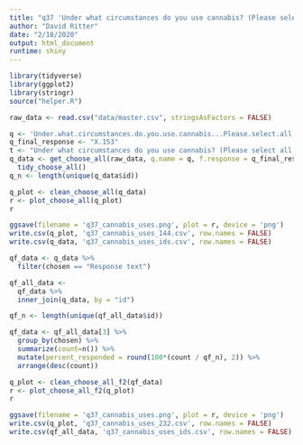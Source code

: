 ```yaml
---
title: "q37 'Under what circumstances do you use cannabis? (Please select all that apply)'"
author: "David Ritter"
date: "2/18/2020"
output: html_document
runtime: shiny
---
```


```r
library(tidyverse)
library(ggplot2)
library(stringr)
source("helper.R")
```

```r
raw_data <- read.csv("data/master.csv", stringsAsFactors = FALSE)
```

```r
q <- 'Under.what.circumstances.do.you.use.cannabis...Please.select.all.that.apply.'
q_final_response <- "X.153"
t <- "Under what circumstances do you use cannabis? (Please select all that apply)"
q_data <- get_choose_all(raw_data, q.name = q, f.response = q_final_response) %>%
  tidy_choose_all()
q_n <- length(unique(q_data$id))
```

```r
q_plot <- clean_choose_all(q_data)
r <- plot_choose_all(q_plot)
r
```

```r
ggsave(filename = 'q37_cannabis_uses.png', plot = r, device = 'png')
write.csv(q_plot, 'q37_cannabis_uses_144.csv', row.names = FALSE)
write.csv(q_data, 'q37_cannabis_uses_ids.csv', row.names = FALSE)
```

```r
qf_data <- q_data %>%
  filter(chosen == "Response text")
```

```r
qf_all_data <- 
  qf_data %>%
  inner_join(q_data, by = "id")

qf_n <- length(unique(qf_all_data$id))

qf_data <- qf_all_data[3] %>%
  group_by(chosen) %>%
  summarize(count=n()) %>%
  mutate(percent_responded = round(100*(count / qf_n), 2)) %>%
  arrange(desc(count))
```

```r
q_plot <- clean_choose_all_f2(qf_data)
r <- plot_choose_all_f2(q_plot)
r
```


```r
ggsave(filename = 'q37_cannabis_uses.png', plot = r, device = 'png')
write.csv(q_plot, 'q37_cannabis_uses_232.csv', row.names = FALSE)
write.csv(qf_all_data, 'q37_cannabis_uses_ids.csv', row.names = FALSE)
```

